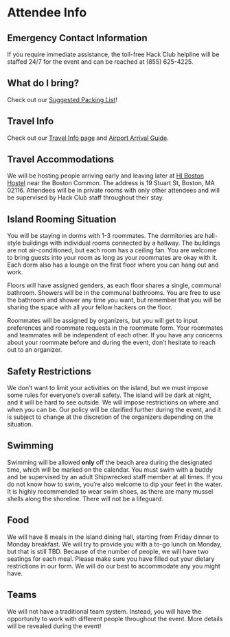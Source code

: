 # Attendee Info

## Emergency Contact Information
If you require immediate assistance, the toll-free Hack Club helpline will be staffed 24/7 for the event and can be reached at (855) 625-4225.

## What do I bring?
Check out our [Suggested Packing List](https://shipwrecked.hackclub.com/Shipwrecked%20Suggested%20Packing%20List.pdf)\!

## Travel Info
Check out our [Travel Info page](https://shipwrecked.hackclub.com/info/travel) and [Airport Arrival Guide](https://docs.google.com/document/d/1y47p5PLEwCSk53oTGCMp8F1srh4q1TW5Zv64It7_J-M/edit?usp=sharing).

## Travel Accommodations
We will be hosting people arriving early and leaving later at [HI Boston Hostel](https://maps.app.goo.gl/MWN4jDQeK6HmAP8S8) near the Boston Common. The address is 19 Stuart St, Boston, MA 02116\. Attendees will be in private rooms with only other attendees and will be supervised by Hack Club staff throughout their stay.

## Island Rooming Situation
You will be staying in dorms with 1-3 roommates. The dormitories are hall-style buildings with individual rooms connected by a hallway. The buildings are not air-conditioned, but each room has a ceiling fan. You are welcome to bring guests into your room as long as your roommates are okay with it. Each dorm also has a lounge on the first floor where you can hang out and work.

Floors will have assigned genders, as each floor shares a single, communal bathroom. Showers will be in the communal bathrooms. You are free to use the bathroom and shower any time you want, but remember that you will be sharing the space with all your fellow hackers on the floor.

Roommates will be assigned by organizers, but you will get to input preferences and roommate requests in the roommate form. Your roommates and teammates will be independent of each other. If you have any concerns about your roommate before and during the event, don’t hesitate to reach out to an organizer.

## Safety Restrictions
We don’t want to limit your activities on the island, but we must impose some rules for everyone’s overall safety. The island will be dark at night, and it will be hard to see outside. We will impose restrictions on where and when you can be. Our policy will be clarified further during the event, and it is subject to change at the discretion of the organizers depending on the situation.

## Swimming
Swimming will be allowed **only** off the beach area during the designated time, which will be marked on the calendar. You must swim with a buddy and be supervised by an adult Shipwrecked staff member at all times. If you do not know how to swim, you’re also welcome to dip your feet in the water. It is highly recommended to wear swim shoes, as there are many mussel shells along the shoreline. There will not be a lifeguard.

## Food 
We will have 8 meals in the island dining hall, starting from Friday dinner to Monday breakfast. We will try to provide you with a to-go lunch on Monday, but that is still TBD. Because of the number of people, we will have two seatings for each meal. Please make sure you have filled out your dietary restrictions in our form. We will do our best to accommodate any you might have.

## Teams
We will not have a traditional team system. Instead, you will have the opportunity to work with different people throughout the event. More details will be revealed during the event\!

